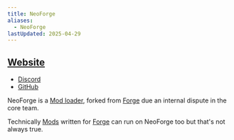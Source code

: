 ```yaml
---
title: NeoForge
aliases:
  - NeoForge
lastUpdated: 2025-04-29
---
```


## [Website](https://neoforged.net)
- [Discord](https://discord.neoforged.net)
- [GitHub](https://github.com/neoforged/NeoForge)

NeoForge is a [Mod loader](/modloader), forked from [Forge](/forge) due an internal dispute in the core team.

Technically [Mods](/mod) written for [Forge](/forge) can run on NeoForge too but that's not always true.
